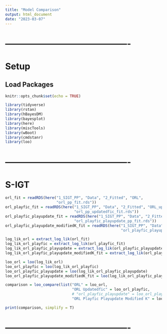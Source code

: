 ```yaml
---
title: "Model Comparison"
output: html_document
date: "2023-03-07"
---
```




# -------------------------------------------
# Setup
## Load Packages
```r
knitr::opts_chunk$set(echo = TRUE)

library(tidyverse)
library(rstan)
library(hBayesDM)
library(bayesplot)
library(here)
library(miscTools)
library(wBoot)
library(cmdstanr)
library(loo)
```



# -------------------------------------------
# S-IGT
```r
orl_fit = readRDS(here("1_SIGT_PP", "Data", "2_Fitted", "ORL",
                       "orl_pp_fit.rds"))
orl_playfic_fit = readRDS(here("1_SIGT_PP", "Data", "2_Fitted", "ORL_updatedfic",
                               "orl_pp_updatedfic_fit.rds"))
orl_playfic_playupdate_fit = readRDS(here("1_SIGT_PP", "Data", "2_Fitted", "orl_playfic_playupdate",
                               "orl_playfic_playupdate_pp_fit.rds"))
orl_playfic_playupdate_modifiedK_fit = readRDS(here("1_SIGT_PP", "Data", "2_Fitted", "ORL_playfic_playupdate_modifiedK",
                                                    "orl_playfic_playupdate_modifiedK_pp_fit.rds"))
```



```r
log_lik_orl = extract_log_lik(orl_fit)
log_lik_orl_playfic = extract_log_lik(orl_playfic_fit)
log_lik_orl_playfic_playupdate = extract_log_lik(orl_playfic_playupdate_fit)
log_lik_orl_playfic_playupdate_modifiedK_fit = extract_log_lik(orl_playfic_playupdate_modifiedK_fit)
```



```r
loo_orl = loo(log_lik_orl)
loo_orl_playfic = loo(log_lik_orl_playfic)
loo_orl_playfic_playupdate = loo(log_lik_orl_playfic_playupdate)
loo_orl_playfic_playupdate_modifiedK_fit = loo(log_lik_orl_playfic_playupdate_modifiedK_fit)
```



```r
comparison = loo_compare(list("ORL" = loo_orl,
                              "ORL Updatedfic" = loo_orl_playfic,
                              # "orl_playfic_playupdate" = loo_orl_playfic_playupdate,
                              "ORL Playfic Playupdate Modified K" = loo_orl_playfic_playupdate_modifiedK_fit))

print(comparison, simplify = T)
```



# -------------------------------------------
```r

```




















